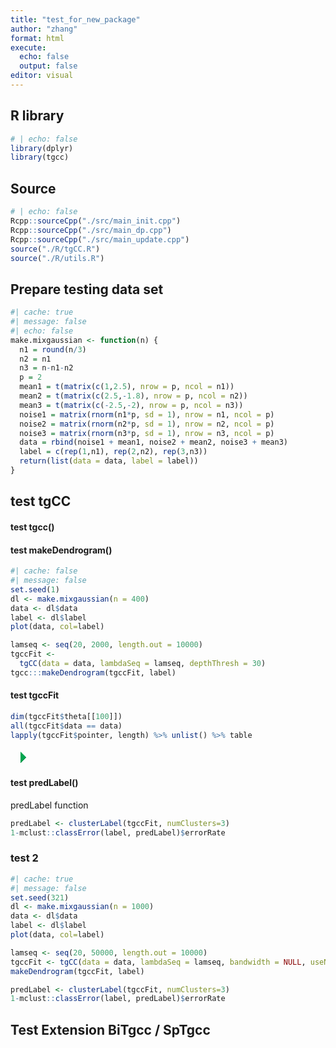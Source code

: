 ```yaml
---
title: "test_for_new_package"
author: "zhang"
format: html
execute:
  echo: false
  output: false
editor: visual
---
```


## R library

```r
# | echo: false
library(dplyr)
library(tgcc)
```

## Source

```r
# | echo: false
Rcpp::sourceCpp("./src/main_init.cpp")
Rcpp::sourceCpp("./src/main_dp.cpp")
Rcpp::sourceCpp("./src/main_update.cpp")
source("./R/tgCC.R")
source("./R/utils.R")
```

## Prepare testing data set

```r
#| cache: true
#| message: false
#| echo: false
make.mixgaussian <- function(n) {
  n1 = round(n/3)
  n2 = n1
  n3 = n-n1-n2
  p = 2
  mean1 = t(matrix(c(1,2.5), nrow = p, ncol = n1))
  mean2 = t(matrix(c(2.5,-1.8), nrow = p, ncol = n2))
  mean3 = t(matrix(c(-2.5,-2), nrow = p, ncol = n3))
  noise1 = matrix(rnorm(n1*p, sd = 1), nrow = n1, ncol = p)
  noise2 = matrix(rnorm(n2*p, sd = 1), nrow = n2, ncol = p)
  noise3 = matrix(rnorm(n3*p, sd = 1), nrow = n3, ncol = p)
  data = rbind(noise1 + mean1, noise2 + mean2, noise3 + mean3)
  label = c(rep(1,n1), rep(2,n2), rep(3,n3))
  return(list(data = data, label = label))
}
```

## test tgCC

#### test tgcc()

#### test makeDendrogram()

```r
#| cache: false
#| message: false
set.seed(1)
dl <- make.mixgaussian(n = 400)
data <- dl$data
label <- dl$label
plot(data, col=label)

lamseq <- seq(20, 2000, length.out = 10000)
tgccFit <-
  tgCC(data = data, lambdaSeq = lamseq, depthThresh = 30)
tgcc:::makeDendrogram(tgccFit, label)
```

#### test tgccFit

```r
dim(tgccFit$theta[[100]])
all(tgccFit$data == data)
lapply(tgccFit$pointer, length) %>% unlist() %>% table

```

![](data:image/png;base64,iVBORw0KGgoAAAANSUhEUgAAACgAAAAaCAYAAADFTB7LAAAAcElEQVR4Xu3OwQmAQAxE0bClWYCW5N06tM6V2YPg5CjoF/JhLoHAi6iqn9eOefUbqrYvHY0cQDLyAlKRNyARmYA0ZMLRkAlGQyaU72tkAtlim7r/vJqDUDjlKBROOQyFU2icQuMUGqfQuBEaV1XPOwEx96nYACK8+wAAAABJRU5ErkJggg== "Run Current Chunk")

#### test predLabel()

predLabel function

```r
predLabel <- clusterLabel(tgccFit, numClusters=3)
1-mclust::classError(label, predLabel)$errorRate
```

### test 2

```r
#| cache: true
#| message: false
set.seed(321)
dl <- make.mixgaussian(n = 1000)
data <- dl$data
label <- dl$label
plot(data, col=label)

lamseq <- seq(20, 50000, length.out = 10000)
tgccFit <- tgCC(data = data, lambdaSeq = lamseq, bandwidth = NULL, useNorm = TRUE, depthThresh = 100, probThresh = 0.3)
makeDendrogram(tgccFit, label) 
```

```r
predLabel <- clusterLabel(tgccFit, numClusters=3)
1-mclust::classError(label, predLabel)$errorRate
```

## Test Extension BiTgcc / SpTgcc

```r

```
